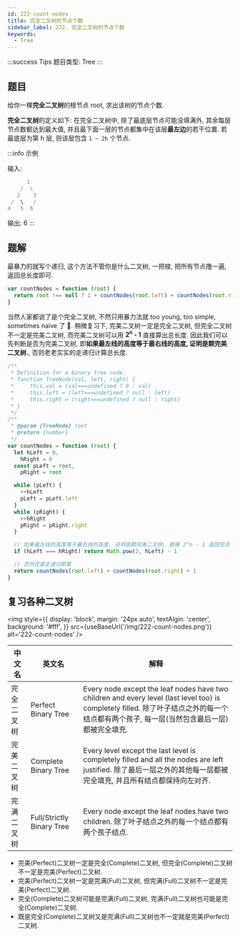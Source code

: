 ```yaml
---
id: 222-count-nodes
title: 完全二叉树的节点个数
sidebar_label: 222. 完全二叉树的节点个数
keywords:
  - Tree
---
```


:::success Tips
题目类型: Tree
:::

## 题目

给你一棵**完全二叉树**的根节点 root, 求出该树的节点个数.

**完全二叉树**的定义如下: 在完全二叉树中, 除了最底层节点可能没填满外, 其余每层节点数都达到最大值, 并且最下面一层的节点都集中在该层**最左边**的若干位置. 若最底层为第 h 层, 则该层包含 `1 ~ 2h` 个节点.

:::info 示例

输入:

```ts
      1
    /  \
   2    3
 /  \   /
4   5  6
```

输出: 6
:::

## 题解

最暴力的就写个递归, 这个方法不管你是什么二叉树, 一把梭, 把所有节点撸一遍, 返回总长度即可.

```ts
var countNodes = function (root) {
  return root !== null ? 1 + countNodes(root.left) + countNodes(root.right) : 0
}
```

当然人家都说了是个完全二叉树, 不然只用暴力法就 too young, too simple, sometimes naive 了 🐸.
稍微复习下, 完美二叉树一定是完全二叉树, 但完全二叉树不一定是完美二叉树, 而完美二叉树可以用 **2<sup>n</sup> - 1** 直接算出总长度.
因此我们可以先判断是否为完美二叉树, 即**如果最左线的高度等于最右线的高度, 证明是颗完美二叉树.**, 否则老老实实的走递归计算总长度.

```ts
/**
 * Definition for a binary tree node.
 * function TreeNode(val, left, right) {
 *     this.val = (val===undefined ? 0 : val)
 *     this.left = (left===undefined ? null : left)
 *     this.right = (right===undefined ? null : right)
 * }
 */
/**
 * @param {TreeNode} root
 * @return {number}
 */
var countNodes = function (root) {
  let hLeft = 0,
    hRight = 0
  const pLeft = root,
    pRight = root

  while (pLeft) {
    ++hLeft
    pLeft = pLeft.left
  }
  while (pRight) {
    ++hRight
    pRight = pRight.right
  }

  // 如果最左线的高度等于最右线的高度, 证明是颗完美二叉树, 直接 2^n - 1 返回完活
  if (hLeft === hRight) return Math.pow(2, hLeft) - 1

  // 否则还是走递归那套
  return countNodes(root.left) + countNodes(root.right) + 1
}
```

## 复习各种二叉树


<img
  style={{
    display: 'block',
    margin: '24px auto',
    textAlgin: 'center',
    background: '#fff',
  }}
  src={useBaseUrl('/img/222-count-nodes.png')}
  alt='222-count-nodes'
/>

| 中文名     | 英文名                    | 解释                                                                                                                                                                                      |
| ---------- | ------------------------- | ----------------------------------------------------------------------------------------------------------------------------------------------------------------------------------------- |
| 完全二叉树 | Perfect Binary Tree       | Every node except the leaf nodes have two children and every level (last level too) is completely filled. 除了叶子结点之外的每一个结点都有两个孩子, 每一层(当然包含最后一层)都被完全填充. |
| 完美二叉树 | Complete Binary Tree      | Every level except the last level is completely filled and all the nodes are left justified. 除了最后一层之外的其他每一层都被完全填充, 并且所有结点都保持向左对齐.                        |
| 完满二叉树 | Full/Strictly Binary Tree | Every node except the leaf nodes have two children. 除了叶子结点之外的每一个结点都有两个孩子结点.                                                                                         |

- 完美(Perfect)二叉树一定是完全(Complete)二叉树, 但完全(Complete)二叉树不一定是完美(Perfect)二叉树.
- 完美(Perfect)二叉树一定是完满(Full)二叉树, 但完满(Full)二叉树不一定是完美(Perfect)二叉树.
- 完全(Complete)二叉树可能是完满(Full)二叉树, 完满(Full)二叉树也可能是完全(Complete)二叉树.
- 既是完全(Complete)二叉树又是完满(Full)二叉树也不一定就是完美(Perfect)二叉树.
